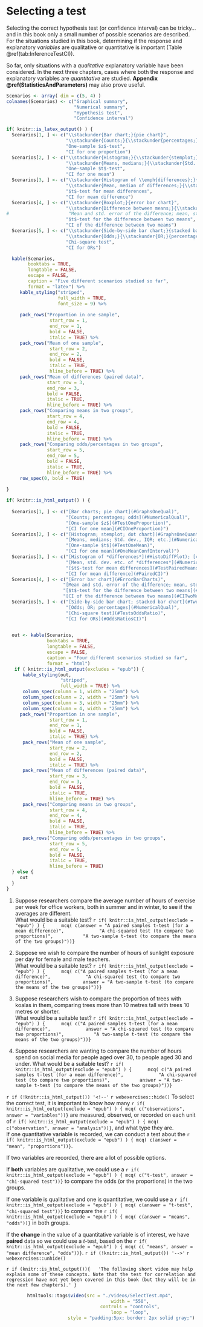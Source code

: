 # Selecting a test {#SelectTest}

Selecting the correct hypothesis test (or confidence interval) can be tricky... and in this book only a small number of possible scenarios are described.
For the situations studied in this book, determining if the response and explanatory *variables* are qualitative or quantitative is important (Table \@ref(tab:InferenceTestCI)).

So far, only situations with a *qualitative* explanatory variable have been considered.
In the next three chapters, cases where both the response and explanatory variables  are *quantitative* are studied.
**Appendix \@ref(StatisticsAndParameters)** may also prove useful.





```r
Scenarios <- array( dim = c(5, 4) )
colnames(Scenarios) <- c("Graphical summary",
                         "Numerical summary",
                         "Hypothesis test",
                         "Confidence interval")

if( knitr::is_latex_output() ) {
  Scenarios[1, ] <- c("\\stackunder{Bar chart;}{pie chart}",
                      "\\stackunder{Counts;}{\\stackunder{percentages;}{odds}}",
                      "One-sample $z$-test",
                      "CI for one proportion")
  Scenarios[2, ] <- c("\\stackunder{Histogram;}{\\stackunder{stemplot;}{dot chart}}",
                      "\\stackunder{Means, medians;}{\\stackunder{Std. dev., IQR;}{outliers, etc.}}",
                      "One-sample $t$-test",
                      "CI for one mean")
  Scenarios[3, ] <- c("\\stackunder{Histogram of \\emph{differences};}{case-profile}",
                      "\\stackunder{Mean, median of differences;}{\\stackunder{Std. dev., IQR of differencess;}{Outliers, etc.}}",
                      "$t$-test for mean differences",
                      "CI for mean difference")
  Scenarios[4, ] <- c("\\stackunder{Boxplot;}{error bar chart}",
                      "\\stackunder{Difference between means;}{\\stackunder{SE of difference;}{Summary of both groups}}",
#                      "Mean and std. error of the difference; mean, std. dev. etc. of \\emph{each} group",
                      "$t$-test for the difference between two means",
                      "CI of the difference between two means")
  Scenarios[5, ] <- c("\\stackunder{Side-by-side bar chart;}{stacked bar chart}",
                      "\\stackunder{Odds;}{\\stackunder{OR;}{percentages}}",
                      "Chi-square test",
                      "CI for ORs")

  kable(Scenarios,
        booktabs = TRUE,
        longtable = FALSE,
        escape = FALSE,
        caption = "Five different scenarios studied so far",
        format = "latex") %>%
     kable_styling("striped", 
                   full_width = TRUE, 
                   font_size = 9) %>%
    
     pack_rows("Proportion in one sample",                         
                start_row = 1, 
                end_row = 1, 
                bold = FALSE, 
                italic = TRUE) %>%
     pack_rows("Mean of one sample",                         
                start_row = 2, 
                end_row = 2, 
                bold = FALSE, 
                italic = TRUE,
                hline_before = TRUE) %>%
     pack_rows("Mean of differences (paired data)",          
               start_row = 3, 
               end_row = 3, 
               bold = FALSE, 
               italic = TRUE, 
               hline_before = TRUE) %>%
     pack_rows("Comparing means in two groups",   
               start_row = 4, 
               end_row = 4, 
               bold = FALSE, 
               italic = TRUE, 
               hline_before = TRUE) %>%
     pack_rows("Comparing odds/percentages in two groups",              
               start_row = 5, 
               end_row = 5, 
               bold = FALSE,
               italic = TRUE,
               hline_before = TRUE) %>%
     row_spec(0, bold = TRUE)

}                 
                    
if( knitr::is_html_output() ) {
  
  Scenarios[1, ] <- c("[Bar charts; pie chart](#GraphsOneQual)",
                      "[Counts; percentages; odds](#NumericalQual)",
                      "[One-sample $z$](#TestOneProportion)",
                      "[CI for one mean](#CIOneProportion)")
  Scenarios[2, ] <- c("[Histogram; stemplot; dot chart](#GraphsOneQuant)",
                      "[Means, medians; Std. dev., IQR; etc.](#NumericalQuant)",
                      "[One-sample $t$](#TestOneMean)",
                      "[CI for one mean](#OneMeanConfInterval)")
  Scenarios[3, ] <- c("[Histogram of *differences*](#HistoDiffPlot); [case-profile](#CaseProfilePlot)",
                      "[Mean, std. dev. etc. of *differences*](#NumericalQuant)",
                      "[$t$-test for mean differences](#TestPairedMeans)",
                      "[CI for mean difference](#PairedCI)")
  Scenarios[4, ] <- c("[Error bar chart](#ErrorBarCharts)",
                     "[Mean and std. error of the difference; mean, std. dev. etc. of *each* group](#NumericalQuant)",
                     "[$t$-test for the difference between two means](#TestTwoMeans)",
                     "[CI of the difference between two means](#CITwoMeans)")
  Scenarios[5, ] <- c("[Side-by-side bar chart; stacked bar chart](#TwoQualVars)",
                      "[Odds; OR; percentages](#NumericalQual)",
                      "[Chi-square test](#TestsOddsRatio)",
                      "[CI for ORs](#OddsRatiosCI)")

  
  out <- kable(Scenarios,
               booktabs = TRUE,
               longtable = FALSE,
               escape = FALSE,
               caption = "Four different scenarios studied so far",
               format = "html")
   if ( knitr::is_html_output(excludes = "epub")) {
      kable_styling(out, 
                    "striped", 
                    full_width = TRUE) %>%
      column_spec(column = 1, width = "25mm") %>%
      column_spec(column = 2, width = "25mm") %>%
      column_spec(column = 3, width = "25mm") %>%
      column_spec(column = 4, width = "25mm") %>%
     pack_rows("Proportion in one sample",                         
                start_row = 1, 
                end_row = 1, 
                bold = FALSE, 
                italic = TRUE) %>%
      pack_rows("Mean of one sample",                         
                start_row = 2, 
                end_row = 2, 
                bold = FALSE, 
                italic = TRUE) %>%
      pack_rows("Mean of differences (paired data)",          
                start_row = 3, 
                end_row = 3, 
                bold = FALSE, 
                italic = TRUE, 
                hline_before = TRUE) %>%
      pack_rows("Comparing means in two groups",   
                start_row = 4, 
                end_row = 4, 
                bold = FALSE, 
                italic = TRUE, 
                hline_before = TRUE) %>%
      pack_rows("Comparing odds/percentages in two groups",              
                start_row = 5, 
                end_row = 5, 
                bold = FALSE, 
                italic = TRUE, 
                hline_before = TRUE)
  } else {
     out
  }
}

```


::: {.thinkBox .think data-latex="{iconmonstr-light-bulb-2-240.png}"}
1. Suppose researchers compare the average number of hours of exercise per week for office workers, both in summer and in winter, to see if the averages are different.  
What would be a suitable test?
`r if( knitr::is_html_output(exclude = "epub") ) {
	 mcq( c(answer = "A paired samples t-test (for a mean difference)",
 	        "A chi-squared test (to compare two proportions)",
  	      "A two-sample t-test (to compare the means of the two groups)"))}`   


2. Suppose we wish to compare the number of hours of sunlight exposure per day for female and male teachers.  
What would be a suitable test?
`r if( knitr::is_html_output(exclude = "epub") ) {
	 mcq( c("A paired samples t-test (for a mean difference)",
 	        "A chi-squared test (to compare two proportions)",
  	      answer = "A two-sample t-test (to compare the means of the two groups)"))}`   

3. Suppose researchers wish to compare the proportion of trees with koalas in them, comparing trees more than 10 metres tall with trees 10 metres or shorter.  
What would be a suitable test?
`r if( knitr::is_html_output(exclude = "epub") ) {
	 mcq( c("A paired samples t-test (for a mean difference)",
 	        answer = "A chi-squared test (to compare two proportions)",
  	      "A two-sample t-test (to compare the means of the two groups)"))}`   

4. Suppose researchers are wanting to compare the number of hours spend on social media for people aged over 30, to people aged 30 and under.  What would be a suitable test?
`r if( knitr::is_html_output(exclude = "epub") ) {
	 mcq( c("A paired samples t-test (for a mean difference)",
 	        "A chi-squared test (to compare two proportions)",
  	      answer = "A two-sample t-test (to compare the means of the two groups)"))}`   

`r if (!knitr::is_html_output()) '<!--'`
`r webexercises::hide()`
To select the correct test, it is important to know how many 
`r if( knitr::is_html_output(exclude = "epub") ) { mcq( c("observations", answer = "variables"))}`
are measured, observed, or recorded on each unit of 
`r if( knitr::is_html_output(exclude = "epub") ) { mcq( c("observation", answer = "analysis"))}`, and what type they are.  
If one quantitative variable is recorded, we can conduct a test about the 
`r if( knitr::is_html_output(exclude = "epub") ) { mcq( c(answer = "mean", "proportions"))}`.

If two variables are recorded, there are a lot of possible options.

If **both** variables are qualitative, we could use a
`r if( knitr::is_html_output(exclude = "epub") ) { mcq( c("t-test", answer = "chi-squared test"))}`
to compare the odds (or the proportions) in the two groups.

If one variable is qualitative and one is quantitative, we could use a
`r if( knitr::is_html_output(exclude = "epub") ) { mcq( c(answer = "t-test", "chi-squared test"))}` to compare the 
`r if( knitr::is_html_output(exclude = "epub") ) { mcq( c(answer = "means", "odds"))}` in both groups.

If the **change** in the value of a quantitative variable is of interest, we have **paired** data so we could use a $t$-test, based on the 
`r if( knitr::is_html_output(exclude = "epub") ) { mcq( c( "means", answer = "mean difference", "odds"))}`.
`r if (!knitr::is_html_output()) '-->'`
`r webexercises::unhide()`
:::



 
`r if (knitr::is_html_output()){
  'The following short video may help explain some of these concepts. Note that the test for correlation and regression have not yet been covered in this book (but they will be in the next few chapters).'
}`


<div style="text-align:center;">
```r
htmltools::tags$video(src = "./videos/SelectTest.mp4", 
                      width = "550", 
                      controls = "controls", 
                      loop = "loop", 
                      style = "padding:5px; border: 2px solid gray;")
```
</div>


